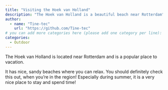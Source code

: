 ```yaml
---
title: "Visiting the Hoek van Holland"
description: "The Hoek van Holland is a beautiful beach near Rotterdam"
author:
  - name: "Tine-tec"
    url: "https://github.com/Tine-tec"
# you can add more categories here (please add one category per line):
categories:
  - Outdoor
---
```


The Hoek van Holland is located near Rotterdam and is a popular place to vacation.

It has nice, sandy beaches where you can relax.
You should definitely check this out, when you're in the region!
Especially during summer, it is a very nice place to stay and spend time!
